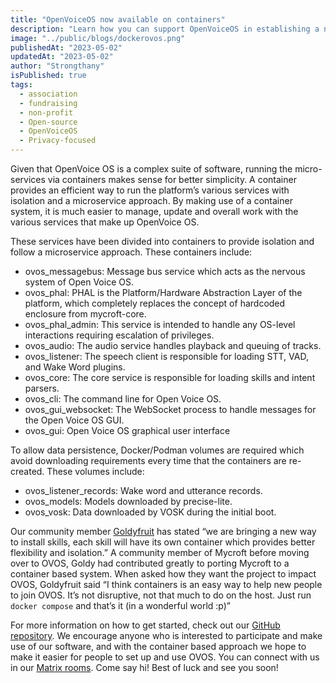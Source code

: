 ```yaml
---
title: "OpenVoiceOS now available on containers"
description: "Learn how you can support OpenVoiceOS in establishing a nonprofit association to ensure the future of their open-source voice assistant projects."
image: "../public/blogs/dockerovos.png"
publishedAt: "2023-05-02"
updatedAt: "2023-05-02"
author: "Strongthany"
isPublished: true
tags:
  - association
  - fundraising
  - non-profit
  - Open-source
  - OpenVoiceOS
  - Privacy-focused
---
```


Given that OpenVoice OS is a complex suite of software, running the micro-services via containers makes sense for better simplicity. A container provides an efficient way to run the platform’s various services with isolation and a microservice approach. By making use of a container system, it is much easier to manage, update and overall work with the various services that make up OpenVoice OS.

These services have been divided into containers to provide isolation and follow a microservice approach. These containers include:

  * ovos_messagebus: Message bus service which acts as the nervous system of Open Voice OS.
  * ovos_phal: PHAL is the Platform/Hardware Abstraction Layer of the platform, which completely replaces the concept of hardcoded enclosure from mycroft-core.
  * ovos\_phal\_admin: This service is intended to handle any OS-level interactions requiring escalation of privileges.
  * ovos_audio: The audio service handles playback and queuing of tracks.
  * ovos_listener: The speech client is responsible for loading STT, VAD, and Wake Word plugins.
  * ovos_core: The core service is responsible for loading skills and intent parsers.
  * ovos_cli: The command line for Open Voice OS.
  * ovos\_gui\_websocket: The WebSocket process to handle messages for the Open Voice OS GUI.
  * ovos_gui: Open Voice OS graphical user interface

To allow data persistence, Docker/Podman volumes are required which avoid downloading requirements every time that the containers are re-created. These volumes include:

  * ovos\_listener\_records: Wake word and utterance records.
  * ovos_models: Models downloaded by precise-lite.
  * ovos_vosk: Data downloaded by VOSK during the initial boot.

Our community member [Goldyfruit][1] has stated &#8220;we are bringing a new way to install skills, each skill will have its own container which provides better flexibility and isolation.&#8221; A community member of Mycroft before moving over to OVOS, Goldy had contributed greatly to porting Mycroft to a container based system. When asked how they want the project to impact OVOS, Goldyfruit said &#8220;I think containers is an easy way to help new people to join OVOS. It&#8217;s not disruptive, not that much to do on the host. Just run `docker compose` and that’s it (in a wonderful world :p)”

For more information on how to get started, check out our [GitHub repository][2]. We encourage anyone who is interested to participate and make use of our software, and with the container based approach we hope to make it easier for people to set up and use OVOS. You can connect with us in our [Matrix rooms][3]. Come say hi! Best of luck and see you soon!

 [1]: https://github.com/goldyfruit
 [2]: https://github.com/OpenVoiceOS/ovos-docker/
 [3]: https://matrix.to/#/!XFpdtmgyCoPDxOMPpH:matrix.org?via=matrix.org